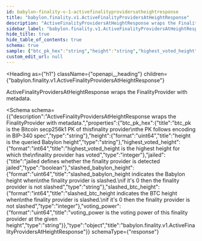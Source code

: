 ```yaml
---
id: babylon-finality-v-1-activefinalityprovidersatheightresponse
title: "babylon.finality.v1.ActiveFinalityProvidersAtHeightResponse"
description: "ActiveFinalityProvidersAtHeightResponse wraps the FinalityProvider with metadata."
sidebar_label: "babylon.finality.v1.ActiveFinalityProvidersAtHeightResponse"
hide_title: true
hide_table_of_contents: true
schema: true
sample: {"btc_pk_hex":"string","height":"string","highest_voted_height":0,"jailed":true,"slashed_babylon_height":"string","slashed_btc_height":0,"voting_power":"string"}
custom_edit_url: null
---
```



<Heading
  as={"h1"}
  className={"openapi__heading"}
  children={"babylon.finality.v1.ActiveFinalityProvidersAtHeightResponse"}
>
</Heading>



ActiveFinalityProvidersAtHeightResponse wraps the FinalityProvider with metadata.

<Schema
  schema={{"description":"ActiveFinalityProvidersAtHeightResponse wraps the FinalityProvider with metadata.","properties":{"btc_pk_hex":{"title":"btc_pk is the Bitcoin secp256k1 PK of thisfinality provider\nthe PK follows encoding in BIP-340 spec","type":"string"},"height":{"format":"uint64","title":"height is the queried Babylon height","type":"string"},"highest_voted_height":{"format":"int64","title":"highest_voted_height is the highest height for which the\nfinality provider has voted","type":"integer"},"jailed":{"title":"jailed defines whether the finality provider is detected jailed","type":"boolean"},"slashed_babylon_height":{"format":"uint64","title":"slashed_babylon_height indicates the Babylon height when\nthe finality provider is slashed.\nif it's 0 then the finality provider is not slashed","type":"string"},"slashed_btc_height":{"format":"int64","title":"slashed_btc_height indicates the BTC height when\nthe finality provider is slashed.\nif it's 0 then the finality provider is not slashed","type":"integer"},"voting_power":{"format":"uint64","title":"voting_power is the voting power of this finality provider at the given height","type":"string"}},"type":"object","title":"babylon.finality.v1.ActiveFinalityProvidersAtHeightResponse"}}
  schemaType={"response"}
>
  
</Schema>
            